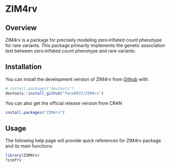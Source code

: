# ZIM4rv

## Overview

ZIM4rv is a package for precisely modeling zero‐inflated count phenotype for rare variants. This package primarily implements the genetic association test between zero‐inflated count phenotype and rare variants.

## Installation

You can install the development version of ZIM4rv from [Github](https://github.com/fanx0037/ZIM4rv) with:

```r
# install.packages("devtools")
devtools::install_github("fanx0037/ZIM4rv")
```

You can also get the official release version from CRAN

```r
install.packages("ZIM4rv")
```

## Usage

The following help page will provide quick references for ZIM4rv package and its main functions:

```r
library(ZIM4rv)
?zimfrv
```
